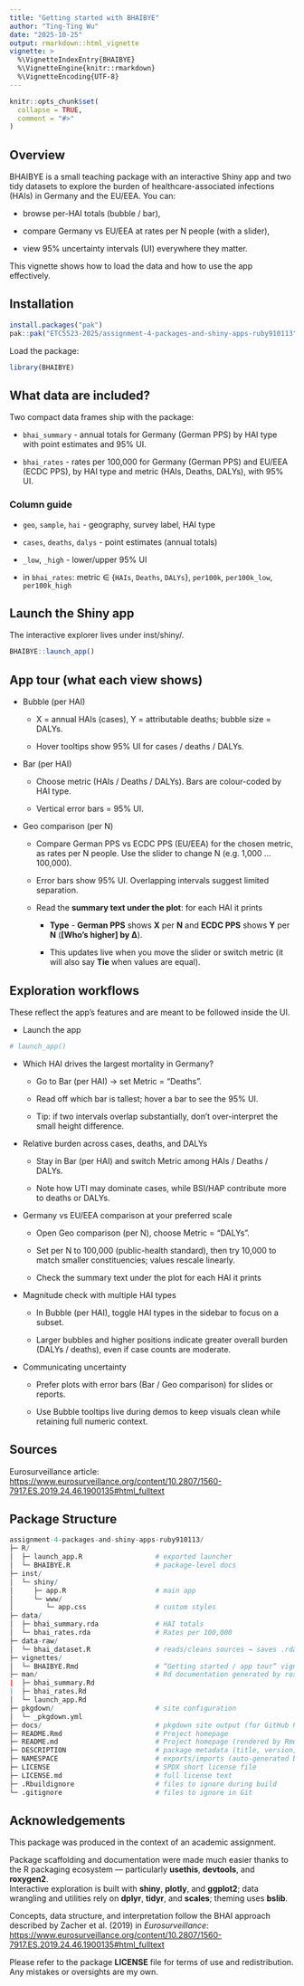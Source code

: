 ```yaml
---
title: "Getting started with BHAIBYE"
author: "Ting-Ting Wu"
date: "2025-10-25"
output: rmarkdown::html_vignette
vignette: >
  %\VignetteIndexEntry{BHAIBYE}
  %\VignetteEngine{knitr::rmarkdown}
  %\VignetteEncoding{UTF-8}
---
```


```r
knitr::opts_chunk$set(
  collapse = TRUE,
  comment = "#>"
)
```

## Overview

BHAIBYE is a small teaching package with an interactive Shiny app and two
tidy datasets to explore the burden of healthcare-associated infections (HAIs)
in Germany and the EU/EEA. You can:

- browse per-HAI totals (bubble / bar),

- compare Germany vs EU/EEA at rates per N people (with a slider),

- view 95% uncertainty intervals (UI) everywhere they matter.

This vignette shows how to load the data and how to use the app effectively.

## Installation

```r
install.packages("pak")
pak::pak("ETC5523-2025/assignment-4-packages-and-shiny-apps-ruby910113")
```

Load the package:

```r
library(BHAIBYE)
```

## What data are included?

Two compact data frames ship with the package:

- `bhai_summary` - annual totals for Germany (German PPS) by HAI type
with point estimates and 95% UI.

- `bhai_rates` - rates per 100,000 for Germany (German PPS) and EU/EEA
(ECDC PPS), by HAI type and metric (HAIs, Deaths, DALYs), with 95% UI.

### Column guide

- `geo`, `sample`, `hai` - geography, survey label, HAI type

- `cases`, `deaths`, `dalys` - point estimates (annual totals)

- `_low`, `_high` - lower/upper 95% UI

- in `bhai_rates`: metric ∈ {`HAIs`, `Deaths`, `DALYs`}, `per100k`, `per100k_low`, `per100k_high`

## Launch the Shiny app

The interactive explorer lives under inst/shiny/.

```r
BHAIBYE::launch_app()
```

## App tour (what each view shows)

- Bubble (per HAI)

    - X = annual HAIs (cases), Y = attributable deaths; bubble size = DALYs.
    
    - Hover tooltips show 95% UI for cases / deaths / DALYs.

- Bar (per HAI)
    
    - Choose metric (HAIs / Deaths / DALYs). Bars are colour-coded by HAI type.
    
    - Vertical error bars = 95% UI.

- Geo comparison (per N)
    
    - Compare German PPS vs ECDC PPS (EU/EEA) for the chosen metric, as rates per N people. Use the slider to change N (e.g. 1,000 … 100,000).

    - Error bars show 95% UI. Overlapping intervals suggest limited separation.
    
    - Read the **summary text under the plot**: for each HAI it prints  
    
        - **Type** - **German PPS** shows **X** per **N** and **ECDC PPS** shows **Y** per **N** (**[Who’s higher] by Δ**).  
   
        - This updates live when you move the slider or switch metric (it will also say **Tie** when values are equal).
    
## Exploration workflows

These reflect the app’s features and are meant to be followed inside the UI.

- Launch the app

```r
# launch_app()
```

- Which HAI drives the largest mortality in Germany?

    - Go to Bar (per HAI) → set Metric = “Deaths”.

    - Read off which bar is tallest; hover a bar to see the 95% UI.

    - Tip: if two intervals overlap substantially, don’t over-interpret the small height difference.

- Relative burden across cases, deaths, and DALYs

    - Stay in Bar (per HAI) and switch Metric among HAIs / Deaths / DALYs.

    - Note how UTI may dominate cases, while BSI/HAP contribute more to deaths or DALYs.

- Germany vs EU/EEA comparison at your preferred scale

    - Open Geo comparison (per N), choose Metric = “DALYs”.

    - Set per N to 100,000 (public-health standard), then try 10,000 to match smaller constituencies; values rescale linearly.
    
    - Check the summary text under the plot for each HAI it prints

- Magnitude check with multiple HAI types

    - In Bubble (per HAI), toggle HAI types in the sidebar to focus on a subset.

    - Larger bubbles and higher positions indicate greater overall burden (DALYs / deaths), even if case counts are moderate.

- Communicating uncertainty

    - Prefer plots with error bars (Bar / Geo comparison) for slides or reports.

    - Use Bubble tooltips live during demos to keep visuals clean while retaining full numeric context.
    
## Sources

Eurosurveillance article: <https://www.eurosurveillance.org/content/10.2807/1560-7917.ES.2019.24.46.1900135#html_fulltext>

## Package Structure

```r
assignment-4-packages-and-shiny-apps-ruby910113/
├─ R/
│  ├─ launch_app.R                  # exported launcher
│  └─ BHAIBYE.R                     # package-level docs
├─ inst/
│  └─ shiny/
│     ├─ app.R                      # main app
│     └─ www/
│        └─ app.css                 # custom styles
├─ data/ 
│  ├─ bhai_summary.rda              # HAI totals
│  └─ bhai_rates.rda                # Rates per 100,000 
├─ data-raw/ 
│  └─ bhai_dataset.R                # reads/cleans sources → saves .rda
├─ vignettes/
│  └─ BHAIBYE.Rmd                   # “Getting started / app tour” vignette
├─ man/                             # Rd documentation generated by roxygen2
|  ├─ bhai_summary.Rd
|  ├─ bhai_rates.Rd
│  └─ launch_app.Rd
├─ pkgdown/                         # site configuration 
│  └─ _pkgdown.yml
├─ docs/                            # pkgdown site output (for GitHub Pages)
├─ README.Rmd                       # Project homepage
├─ README.md                        # Project homepage (rendered by Rmd)
├─ DESCRIPTION                      # package metadata (title, version, authors)
├─ NAMESPACE                        # exports/imports (auto-generated by roxygen2)
├─ LICENSE                          # SPDX short license file
├─ LICENSE.md                       # full license text 
├─ .Rbuildignore                    # files to ignore during build
└─ .gitignore                       # files to ignore in Git
```

## Acknowledgements

This package was produced in the context of an academic assignment.

Package scaffolding and documentation were made much easier thanks to the R packaging ecosystem — particularly **usethis**, **devtools**, and **roxygen2**.  
Interactive exploration is built with **shiny**, **plotly**, and **ggplot2**; data wrangling and utilities rely on **dplyr**, **tidyr**, and **scales**; theming uses **bslib**.

Concepts, data structure, and interpretation follow the BHAI approach described by Zacher et al. (2019) in *Eurosurveillance*:  
<https://www.eurosurveillance.org/content/10.2807/1560-7917.ES.2019.24.46.1900135#html_fulltext>

Please refer to the package **LICENSE** file for terms of use and redistribution. Any mistakes or oversights are my own.
